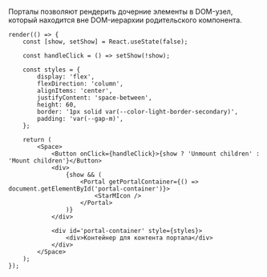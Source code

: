 Порталы позволяют рендерить дочерние элементы в DOM-узел, который находится вне DOM-иерархии родительского компонента.

```tsx live
render(() => {
    const [show, setShow] = React.useState(false);

    const handleClick = () => setShow(!show);

    const styles = {
        display: 'flex',
        flexDirection: 'column',
        alignItems: 'center',
        justifyContent: 'space-between',
        height: 60,
        border: '1px solid var(--color-light-border-secondary)',
        padding: 'var(--gap-m)',
    };

    return (
        <Space>
            <Button onClick={handleClick}>{show ? 'Unmount children' : 'Mount children'}</Button>
            <div>
                {show && (
                    <Portal getPortalContainer={() => document.getElementById('portal-container')}>
                        <StarMIcon />
                    </Portal>
                )}
            </div>

            <div id='portal-container' style={styles}>
                <div>Контейнер для контента портала</div>
            </div>
        </Space>
    );
});
```

